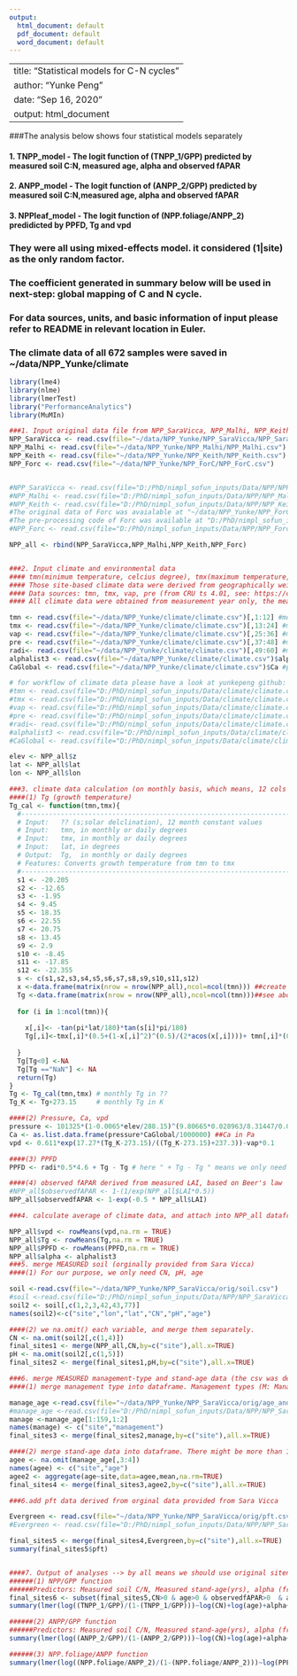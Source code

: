```yaml
---
output:
  html_document: default
  pdf_document: default
  word_document: default
---
```


---
title: "Statistical models for C-N cycles"
author: "Yunke Peng"
date: "Sep 16, 2020"
output: html_document
---

###The analysis below shows four statistical models separately

#### 1. TNPP_model - The logit function of (TNPP_1/GPP) predicted by measured soil C:N, measured age, alpha and observed fAPAR

#### 2. ANPP_model - The logit function of (ANPP_2/GPP) predicted by measured soil C:N,measured age, alpha and observed fAPAR

#### 3. NPPleaf_model - The logit function of (NPP.foliage/ANPP_2) predidicted by PPFD, Tg and vpd

### They were all using mixed-effects model. it considered (1|site) as the only random factor. 

### The coefficient generated in summary below will be used in next-step: global mapping of C and N cycle.

### For data sources, units, and basic information of input please refer to README in relevant location in Euler.

### The climate data of all 672 samples were saved in ~/data/NPP_Yunke/climate

```r
library(lme4)
library(nlme)
library(lmerTest)
library("PerformanceAnalytics")
library(MuMIn)

###1. Input original data file from NPP_SaraVicca, NPP_Malhi, NPP_Keith, and NPP_Forc
NPP_SaraVicca <- read.csv(file="~/data/NPP_Yunke/NPP_SaraVicca/NPP_SaraVicca.csv")
NPP_Malhi <- read.csv(file="~/data/NPP_Yunke/NPP_Malhi/NPP_Malhi.csv")
NPP_Keith <- read.csv(file="~/data/NPP_Yunke/NPP_Keith/NPP_Keith.csv")
NPP_Forc <- read.csv(file="~/data/NPP_Yunke/NPP_ForC/NPP_ForC.csv")


#NPP_SaraVicca <- read.csv(file="D:/PhD/nimpl_sofun_inputs/Data/NPP/NPP_SaraVicca/NPP_SaraVicca.csv")
#NPP_Malhi <- read.csv(file="D:/PhD/nimpl_sofun_inputs/Data/NPP/NPP_Malhi/NPP_Malhi.csv")
#NPP_Keith <- read.csv(file="D:/PhD/nimpl_sofun_inputs/Data/NPP/NPP_Keith/NPP_Keith.csv")
#The original data of Forc was avaialable at "~/data/NPP_Yunke/NPP_ForC/orig/", then after a pre-processing code (for merging and removing repeated sites; because there had some repeated sites to Sara Vicca and Keith's dataset), and after manually structuring variable order and name, the output file that directly used in this project is at below (NPP_Forc).
#The pre-processing code of Forc was available at "D:/PhD/nimpl_sofun_inputs/nimpl_sofun_inputs/NPP/NPP_Forc_preprocessing.Rmd" and also available in yunkepeng github: nimpl_sofun_input/NPP/NPP_Forc_preprocessing.Rmd.
#NPP_Forc <- read.csv(file="D:/PhD/nimpl_sofun_inputs/Data/NPP/NPP_Forc/NPP_Forc.csv")

NPP_all <- rbind(NPP_SaraVicca,NPP_Malhi,NPP_Keith,NPP_Forc)


###2. Input climate and environmental data
#### tmn(minimum temperature, celcius degree), tmx(maximum temperature, celcuis degree), radi (shortwave solar radiation, w/m2),vap (vapor pressure, hPa), alphalist3 (alpha derived from SPLASH), CaGlobal (Pa).
#### Those site-based climate data were derived from geographically weighted regressions (gwr) methods in R. An example code was given in "https://github.com/yunkepeng/gwr".
#### Data sources: tmn, tmx, vap, pre (from CRU ts 4.01, see: https://crudata.uea.ac.uk/cru/data/hrg/cru_ts_4.01/), radi (from WFDEI, see http://www.eu-watch.org/gfx_content/documents/README-WFDEI%20(v2016).pdf), alpha from SPLASH-based products (see Euler:~/data/alpha/data_orig).
#### All climate data were obtained from measurement year only, the measurement year is available at NPP_all$Begin_year and NPP_all$End_year

tmn <- read.csv(file="~/data/NPP_Yunke/climate/climate.csv")[,1:12] #monthly degree celcius
tmx <- read.csv(file="~/data/NPP_Yunke/climate/climate.csv")[,13:24] #monthly degree celcius
vap <- read.csv(file="~/data/NPP_Yunke/climate/climate.csv")[,25:36] #monthly hPa
pre <- read.csv(file="~/data/NPP_Yunke/climate/climate.csv")[,37:48] #monthly mm/month
radi<- read.csv(file="~/data/NPP_Yunke/climate/climate.csv")[,49:60] #monthly w/m2
alphalist3 <- read.csv(file="~/data/NPP_Yunke/climate/climate.csv")$alpha
CaGlobal <- read.csv(file="~/data/NPP_Yunke/climate/climate.csv")$Ca #ppm

# for workflow of climate data please have a look at yunkepeng github: nimpl_sofun_inputs/climate/, or in Euler's README: "~/data/NPP_Yunke/climate/"
#tmn <- read.csv(file="D:/PhD/nimpl_sofun_inputs/Data/climate/climate.csv")[,1:12] #monthly degree celcius
#tmx <- read.csv(file="D:/PhD/nimpl_sofun_inputs/Data/climate/climate.csv")[,13:24] #monthly degree celcius
#vap <- read.csv(file="D:/PhD/nimpl_sofun_inputs/Data/climate/climate.csv")[,25:36] #monthly hPa
#pre <- read.csv(file="D:/PhD/nimpl_sofun_inputs/Data/climate/climate.csv")[,37:48] #monthly mm/month
#radi<- read.csv(file="D:/PhD/nimpl_sofun_inputs/Data/climate/climate.csv")[,49:60] #monthly w/m2
#alphalist3 <- read.csv(file="D:/PhD/nimpl_sofun_inputs/Data/climate/climate.csv")$alpha
#CaGlobal <- read.csv(file="D:/PhD/nimpl_sofun_inputs/Data/climate/climate.csv")$Ca #ppm

elev <- NPP_all$z
lat <- NPP_all$lat
lon <- NPP_all$lon

###3. climate data calculation (on monthly basis, which means, 12 cols in total)
####(1) Tg (growth temperature)
Tg_cal <- function(tmn,tmx){
  #-----------------------------------------------------------------------
  # Input:   ?? (s;solar delclination), 12 month constant values
  # Input:   tmn, in monthly or daily degrees
  # Input:   tmx, in monthly or daily degrees
  # Input:   lat, in degrees
  # Output:  Tg,  in monthly or daily degrees
  # Features: Converts growth temperature from tmn to tmx
  #-----------------------------------------------------------------------
  s1 <- -20.205
  s2 <- -12.65
  s3 <- -1.95
  s4 <- 9.45
  s5 <- 18.35
  s6 <- 22.55
  s7 <- 20.75
  s8 <- 13.45
  s9 <- 2.9
  s10 <- -8.45
  s11 <- -17.85
  s12 <- -22.355
  s <- c(s1,s2,s3,s4,s5,s6,s7,s8,s9,s10,s11,s12)
  x <-data.frame(matrix(nrow = nrow(NPP_all),ncol=ncol(tmn))) ##create x dataframe: nrow=No. of sites, ncol=timestep
  Tg <-data.frame(matrix(nrow = nrow(NPP_all),ncol=ncol(tmn)))##see above
  
  for (i in 1:ncol(tmn)){
    
    x[,i]<- -tan(pi*lat/180)*tan(s[i]*pi/180)
    Tg[,i]<-tmx[,i]*(0.5+(1-x[,i]^2)^(0.5)/(2*acos(x[,i])))+ tmn[,i]*(0.5-(1-x[,i]^2)^(0.5)/(2*acos(x[,i])))
    
  }
  Tg[Tg<0] <-NA
  Tg[Tg =="NaN"] <- NA
  return(Tg)
}
Tg <- Tg_cal(tmn,tmx) # monthly Tg in ??
Tg_K <- Tg+273.15     # monthly Tg in K

####(2) Pressure, Ca, vpd
pressure <- 101325*(1-0.0065*elev/288.15)^(9.80665*0.028963/8.31447/0.0065) #pressure in Pa
Ca <- as.list.data.frame(pressure*CaGlobal/1000000) ##Ca in Pa
vpd <- 0.611*exp(17.27*(Tg_K-273.15)/((Tg_K-273.15)+237.3))-vap*0.1      #monthly vpd in KPa

####(3) PPFD
PPFD <- radi*0.5*4.6 + Tg - Tg # here " + Tg - Tg " means we only need PPFD at growing season, and this will remove the month when Tg is NA.

####(4) observed fAPAR derived from measured LAI, based on Beer's law
#NPP_all$observedfAPAR <- 1-(1/exp(NPP_all$LAI*0.5))
NPP_all$observedfAPAR <- 1-exp(-0.5 * NPP_all$LAI)

###4. calculate average of climate data, and attach into NPP_all dataframe.

NPP_all$vpd <- rowMeans(vpd,na.rm = TRUE) 
NPP_all$Tg <- rowMeans(Tg,na.rm = TRUE)
NPP_all$PPFD <- rowMeans(PPFD,na.rm = TRUE)
NPP_all$alpha <- alphalist3
###5. merge MEASURED soil (orginally provided from Sara Vicca)
####(1) For our purpose, we only need CN, pH, age

soil <-read.csv(file="~/data/NPP_Yunke/NPP_SaraVicca/orig/soil.csv")
#soil <-read.csv(file="D:/PhD/nimpl_sofun_inputs/Data/NPP/NPP_SaraVicca/orig/soil.csv")
soil2 <- soil[,c(1,2,3,42,43,77)]
names(soil2)<-c("site","lon","lat","CN","pH","age")

####(2) we na.omit() each variable, and merge them separately.
CN <- na.omit(soil2[,c(1,4)])
final_sites1 <- merge(NPP_all,CN,by=c("site"),all.x=TRUE)
pH <- na.omit(soil2[,c(1,5)])
final_sites2 <- merge(final_sites1,pH,by=c("site"),all.x=TRUE)

###6. merge MEASURED management-type and stand-age data (the csv was derived from original data of Sara Vicca).
####(1) merge management type into dataframe. Management types (M: Managed, UM: unmanaged, RD: Recently disturbed, FI: Fertilized, NA: unknown).

manage_age <-read.csv(file="~/data/NPP_Yunke/NPP_SaraVicca/orig/age_and_management.csv") # first two cols were sitename and management data, last two cols were sitename and stand-age data.
#manage_age <-read.csv(file="D:/PhD/nimpl_sofun_inputs/Data/NPP/NPP_SaraVicca/orig/age_and_management.csv") # first two cols were sitename and management data, last two cols were sitename and stand-age data.
manage <-manage_age[1:159,1:2]
names(manage) <- c("site","management")
final_sites3 <- merge(final_sites2,manage,by=c("site"),all.x=TRUE)

####(2) merge stand-age data into dataframe. There might be more than 1 sample measured in a site (as collected from different sources). So we need to aggregate them firstly.
agee <- na.omit(manage_age[,3:4])
names(agee) <- c("site","age")
agee2 <- aggregate(age~site,data=agee,mean,na.rm=TRUE)
final_sites4 <- merge(final_sites3,agee2,by=c("site"),all.x=TRUE)

###6.add pft data derived from orginal data provided from Sara Vicca

Evergreen <- read.csv(file="~/data/NPP_Yunke/NPP_SaraVicca/orig/pft.csv")
#Evergreen <- read.csv(file="D:/PhD/nimpl_sofun_inputs/Data/NPP/NPP_SaraVicca/orig/pft.csv")

final_sites5 <- merge(final_sites4,Evergreen,by=c("site"),all.x=TRUE)
summary(final_sites5$pft)


####7. Output of analyses --> by all means we should use original sitename!!!Because it is the original data recorded by fields. Using coordinates to create sitenname is not reasonable - see evidence for Andrews 2 and Andrews 4 - they have the same coordinates (in 0.01 dec) but different site collection!!!!
######(1) NPP/GPP function
######Predictors: Measured soil C/N, Measured stand-age(yrs), alpha (from SPLASH) and observed fAPAR (calculated from measured LAI based on Beer's law).
final_sites6 <- subset(final_sites5,CN>0 & age>0 & observedfAPAR>0  & alpha>0 & GPP>TNPP_1) # prevent one site when measured npp > gpp.
summary(lmer(log((TNPP_1/GPP)/(1-(TNPP_1/GPP)))~log(CN)+log(age)+alpha+observedfAPAR+(1|site),data=final_sites6))

######(2) ANPP/GPP function
######Predictors: Measured soil C/N, Measured stand-age(yrs), alpha (from SPLASH) and observed fAPAR (calculated from measured LAI based on Beer's law).
summary(lmer(log((ANPP_2/GPP)/(1-(ANPP_2/GPP)))~log(CN)+log(age)+alpha+observedfAPAR+(1|site),data=final_sites5))

######(3) NPP.foliage/ANPP function
summary(lmer(log((NPP.foliage/ANPP_2)/(1-(NPP.foliage/ANPP_2)))~log(PPFD)+Tg+log(vpd)+(1|site),data=final_sites5))


```

